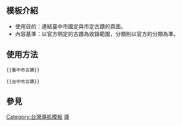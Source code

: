 <includeonly><!-- 在這裡加入模板的保護標識 --></includeonly><noinclude>{{template doc page viewed directly}}</noinclude>
<!-- 在本行下編輯模板說明 -->
== 模板介紹 ==
*使用目的：連結臺中市國定與市定古蹟的頁面。
*內容基準：以官方明定的古蹟為收錄範圍，分類則以官方的分類為準。

== 使用方法 ==
<pre>{{臺中市古蹟}}</pre>
<pre>{{台中市古蹟}}</pre>

== 參見 ==

<includeonly>
<!-- 本行下加入模板的分類 -->
[[Category:台灣導航模板]]
[[Category:台灣文化資產模板|導]]
<!-- 本行下加入模板的跨語言鏈接 -->

</includeonly>